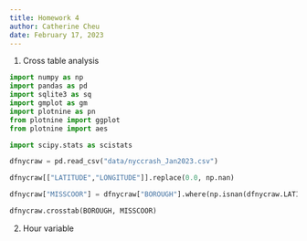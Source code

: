 ```yaml
---
title: Homework 4
author: Catherine Cheu
date: February 17, 2023
---
```


1. Cross table analysis

```python
import numpy as np
import pandas as pd
import sqlite3 as sq
import gmplot as gm
import plotnine as pn
from plotnine import ggplot
from plotnine import aes

import scipy.stats as scistats

dfnycraw = pd.read_csv("data/nyccrash_Jan2023.csv")

dfnycraw[["LATITUDE","LONGITUDE"]].replace(0.0, np.nan)

dfnycraw["MISSCOOR"] = dfnycraw["BOROUGH"].where(np.isnan(dfnycraw.LATITUDE) and np.isnan(dfnycraw.LONGITUDE))

dfnycraw.crosstab(BOROUGH, MISSCOOR)

```

2. Hour variable